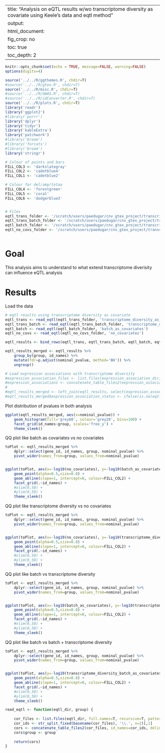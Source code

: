 
---
title: "Analysis on eQTL results w/wo transcriptome diversity as covariate using Keele's data and eqtl method"
output:
    html_document:
        fig_crop: no
        toc: true
        toc_depth: 2
---

```r
knitr::opts_chunk$set(echo = TRUE, message=FALSE, warning=FALSE)
options(digits=4)
```

```r
source('../../R/ggthemes.R', chdir=T)
#source('../../R/gtex.R', chdir=T)
source('../../R/misc.R', chdir=T)
#source('../../R/GWAS.R', chdir=T)
#source('../../R/idConverter.R', chdir=T)
source('../../R/plots.R', chdir=T)
library('readr')
library('ggplot2')
#library('purrr')
library('dplyr')
library('tidyr')
library('kableExtra')
library('patchwork')
#library('broom')
#library('forcats')
#library('broom')
library('stringr')

```

```r
# Colour of points and bars
FILL_COL3 <- 'darkslategray'
FILL_COL2 <- 'cadetblue4'
FILL_COL1 <- 'cadetblue2'

# Colour for del/amp/totaa
FILL_COL4 <- 'forestgreen'
FILL_COL5 <- 'coral'
FILL_COL6 <- 'dodgerblue3'


# Files
eqtl_trans_folder <- '/scratch/users/paedugar/cnv_gtex_project/transcriptome_diversity_other_datasets/keele_paper_eqtls_covariate_transcriptome_variability/'
eqtl_trans_batch_folder <- '/scratch/users/paedugar/cnv_gtex_project/transcriptome_diversity_other_datasets/keele_paper_eqtls_covariate_transcriptome_variability_and_batch/'
eqtl_batch_folder <- '/scratch/users/paedugar/cnv_gtex_project/transcriptome_diversity_other_datasets/keele_paper_eqtls_covariate_batch/'
eqtl_no_covs_folder <- '/scratch/users/paedugar/cnv_gtex_project/transcriptome_diversity_other_datasets/keele_paper_eqtls_no_covariate/'
```

```r
```


# Goal
This analysis aims to understand to what extend transcriptome diverisity can influence eQTL analysis


# Results

Load the data

```r
# eqtl results using transcriptome diversity as covariate
eqtl_trans <- read_eqtl(eqtl_trans_folder, 'transcriptome_diversity_as_covariates')
eqtl_trans_batch <- read_eqtl(eqtl_trans_batch_folder, 'transcriptome_diversity_batch_as_covariates')
eqtl_batch <- read_eqtl(eqtl_batch_folder, 'batch_as_covariates')
eqtl_no_covs <- read_eqtl(eqtl_no_covs_folder, 'no_covariates')

eqtl_results <- bind_rows(eqtl_trans, eqtl_trans_batch, eqtl_batch, eqtl_no_covs)

eqtl_results_merged <- eqtl_results %>%
    group_by(group, id_names) %>%
    mutate(fdr=p.adjust(nominal_pvalue, method='BH')) %>%
    ungroup()

# Load expression associations with transcriptome diversity
#expression_association_files <- list.files(expression_association_dir, recursive=T, pattern='significant.txt.gz$', full.names=T)
#expression_associations <- concatenate_table_files2(expression_association_files, id_names=basename(dirname(expression_association_files)))
#
#eqtl_results_merged <- left_join(eqtl_results, select(expression_associations, c(FDR, id_names, gene))) 
#eqtl_results_merged$expression_association_status <- ifelse(is.na(eqtl_results_merged$FDR), 'not_associated_w_transDiv', 'associated_w_transDiv')
```



Plot distribution of pvalues in both analysis
```r
ggplot(eqtl_results_merged, aes(x=nominal_pvalue)) +
    geom_histogram(fill='grey60', colour='grey20', bins=100) +
    facet_grid(id_names~group, scales='free_y') +
    theme_sleek()
```

QQ plot like batch as covariates vs no covariates
```r

toPlot <- eqtl_results_merged %>%
    dplyr::select(gene_id, id_names, group, nominal_pvalue) %>%
    pivot_wider(names_from=group, values_from=nominal_pvalue)


ggplot(toPlot, aes(x=-log10(no_covariates), y=-log10(batch_as_covariates))) +
    geom_point(alpha=0.5,size=0.8) +
    geom_abline(slope=1, intercept=0, colour=FILL_COL2) +
    facet_grid(.~id_names) +
    #xlim(0,50) +
    #ylim(0,50) +
    theme_sleek()
```


QQ plot like transcriptome diversity vs no covariates
```r

toPlot <- eqtl_results_merged %>%
    dplyr::select(gene_id, id_names, group, nominal_pvalue) %>%
    pivot_wider(names_from=group, values_from=nominal_pvalue)


ggplot(toPlot, aes(x=-log10(no_covariates), y=-log10(transcriptome_diversity_as_covariates))) +
    geom_point(alpha=0.5,size=0.8) +
    geom_abline(slope=1, intercept=0, colour=FILL_COL2) +
    facet_grid(.~id_names) +
    #xlim(0,50) +
    #ylim(0,50) +
    theme_sleek()
```

QQ plot like batch vs transcriptome diversity
```r

toPlot <- eqtl_results_merged %>%
    dplyr::select(gene_id, id_names, group, nominal_pvalue) %>%
    pivot_wider(names_from=group, values_from=nominal_pvalue)


ggplot(toPlot, aes(x=-log10(batch_as_covariates), y=-log10(transcriptome_diversity_as_covariates))) +
    geom_point(alpha=0.5,size=0.8) +
    geom_abline(slope=1, intercept=0, colour=FILL_COL2) +
    facet_grid(.~id_names) +
    #xlim(0,50) +
    #ylim(0,50) +
    theme_sleek()
```

QQ plot like batch vs batch + transcriptome diversity
```r

toPlot <- eqtl_results_merged %>%
    dplyr::select(gene_id, id_names, group, nominal_pvalue) %>%
    pivot_wider(names_from=group, values_from=nominal_pvalue)


ggplot(toPlot, aes(y=-log10(transcriptome_diversity_batch_as_covariates), x=-log10(batch_as_covariates))) +
    geom_point(alpha=0.5,size=0.8) +
    geom_abline(slope=1, intercept=0, colour=FILL_COL2) +
    facet_grid(.~id_names) +
    #xlim(0,50) +
    #ylim(0,50) +
    theme_sleek()
```






```r
read_eqtl <- function(eqtl_dir, group) {
    
    cor_files <- list.files(eqtl_dir, full.names=T, recursive=T, pattern='txt$')
    cor_ids <- str_split_fixed(basename(cor_files), '\\.', n=2)[,1]
    cors <- concatenate_table_files2(cor_files, id_names=cor_ids, delim='\t', header=T, read_function=read_delim, progress=F)
    cors$group <- group
    
    return(cors)
}
```

